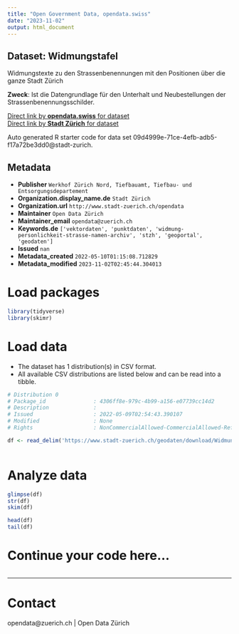 ```yaml
---
title: "Open Government Data, opendata.swiss"
date: "2023-11-02"
output: html_document
---
```


## Dataset: Widmungstafel

Widmungstexte zu den Strassenbenennungen mit den Positionen über die ganze Stadt Zürich

**Zweck**: Ist die Datengrundlage für den Unterhalt und Neubestellungen der Strassenbenennungsschilder. 

[Direct link by **opendata.swiss** for dataset](https://opendata.swiss/de/dataset/widmungstafel)<br>
[Direct link by **Stadt Zürich** for dataset](https://data.stadt-zuerich.ch/dataset/geo_widmungstafel)

Auto generated R starter code for data set 09d4999e-71ce-4efb-adb5-f17a72be3dd0@stadt-zurich.

## Metadata

- **Publisher** `Werkhof Zürich Nord, Tiefbauamt, Tiefbau- und Entsorgungsdepartement`
- **Organization.display_name.de** `Stadt Zürich`
- **Organization.url** `http://www.stadt-zuerich.ch/opendata`
- **Maintainer** `Open Data Zürich`
- **Maintainer_email** `opendata@zuerich.ch`
- **Keywords.de** `['vektordaten', 'punktdaten', 'widmung-personlichkeit-strasse-namen-archiv', 'stzh', 'geoportal', 'geodaten']`
- **Issued** `nan`
- **Metadata_created** `2022-05-10T01:15:08.712829`
- **Metadata_modified** `2023-11-02T02:45:44.304013`


# Load packages

```r

library(tidyverse)
library(skimr)

```

# Load data

-   The dataset has 1 distribution(s) in CSV format.
-   All available CSV distributions are listed below and can be read into a tibble.

```r

# Distribution 0
# Package_id               : 4306ff8e-979c-4b99-a156-e07739cc14d2
# Description              : 
# Issued                   : 2022-05-09T02:54:43.390107
# Modified                 : None
# Rights                   : NonCommercialAllowed-CommercialAllowed-ReferenceNotRequired

df <- read_delim('https://www.stadt-zuerich.ch/geodaten/download/Widmungstafel?format=10008')



```

# Analyze data

```r

glimpse(df)
str(df)
skim(df)

head(df)
tail(df)

```

# Continue your code here...

```r

```

------------------------------------------------------------------------

# Contact

opendata@zuerich.ch | Open Data Zürich
